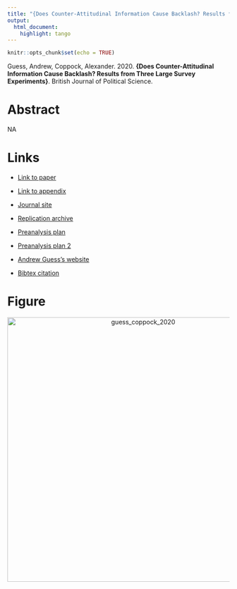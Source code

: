 ```yaml
---
title: "{Does Counter-Attitudinal Information Cause Backlash? Results from Three Large Survey Experiments}"
output:
  html_document:
    highlight: tango
---
```


```r
knitr::opts_chunk$set(echo = TRUE)
```

Guess, Andrew, Coppock, Alexander. 2020. <b>{Does Counter-Attitudinal Information Cause Backlash? Results from Three Large Survey Experiments}</b>. British Journal of Political Science.

# Abstract
NA

# Links
 - <a href='guess_coppock_2020.pdf' target='_blank'>Link to paper</a>
 - <a href='guess_coppock_2020_appendix.pdf'target='_blank'>Link to appendix</a>
 - <a href='https://doi.org/10.1017/S0007123418000327'target='_blank'>Journal site</a>
 - <a href='https://doi.org/10.7910/DVN/J7WNTM'target='_blank'>Replication archive</a>
 - <a href='https://osf.io/y9vdr'target='_blank'>Preanalysis plan</a>
 - <a href='https://osf.io/5gdes'target='_blank'>Preanalysis plan 2</a>

 - <a href= 'https://andyguess.com' target='_blank'>Andrew Guess's website</a>
 - <a href='guess_coppock_2020.txt'target='_blank'>Bibtex citation</a>

# Figure
<center><img src="display_figures/guess_coppock_2020_display.png" alt="guess_coppock_2020" width="600"></center>